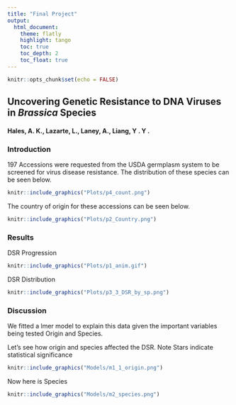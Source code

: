 ```yaml
---
title: "Final Project"
output: 
  html_document:
    theme: flatly
    highlight: tango
    toc: true
    toc_depth: 2
    toc_float: true
---
```



```r
knitr::opts_chunk$set(echo = FALSE)
```

## Uncovering Genetic Resistance to DNA Viruses in *Brassica* Species

#### Hales, A. K., Lazarte, L., Laney, A., Liang, Y . Y .


### Introduction

197 Accessions were requested from the USDA germplasm system to be screened for virus disease resistance. The distribution of these species can be seen below.
```r
knitr::include_graphics("Plots/p4_count.png")
```


The country of origin for these accessions can be seen below. 
```r
knitr::include_graphics("Plots/p2_Country.png")
```

### Results
DSR Progression
```r
knitr::include_graphics("Plots/p1_anim.gif")
```

DSR Distribution 
```r
knitr::include_graphics("Plots/p3_3_DSR_by_sp.png")
```

### Discussion
We fitted a lmer model to explain this data given the important variables being tested Origin and Species.


Let's see how origin and species affected the DSR. Note Stars indicate statistical significance

```r
knitr::include_graphics("Models/m1_1_origin.png")
```


Now here is Species

```r
knitr::include_graphics("Models/m2_species.png")
```




